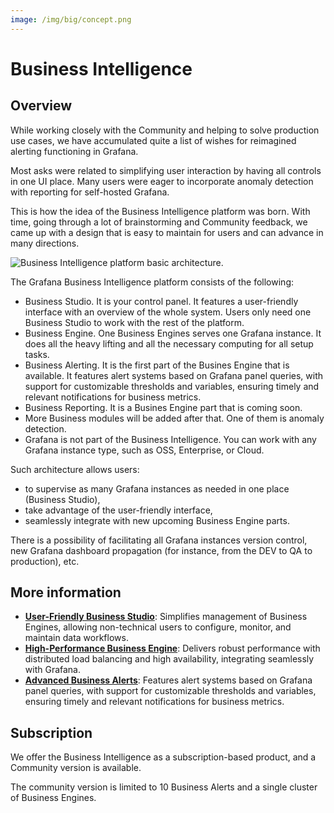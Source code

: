 ```yaml
---
image: /img/big/concept.png
---
```



# Business Intelligence

## Overview 

While working closely with the Community and helping to solve production use cases, we have accumulated quite a list of wishes for reimagined alerting functioning in Grafana.

Most asks were related to simplifying user interaction by having all controls in one UI place. Many users were eager to incorporate anomaly detection with reporting for self-hosted Grafana.

This is how the idea of the Business Intelligence platform was born. With time, going through a lot of brainstorming and Community feedback, we came up with a design that is easy to maintain for users and can advance in many directions. 

<Image
  title="Business Intelligence platform basic architecture."
  src="/img/big/business-intelligence-platform.png"
/>

The Grafana Business Intelligence platform consists of the following:
 - Business Studio. It is your control panel. It features a user-friendly interface with an overview of the whole system. Users only need one Business Studio to work with the rest of the platform.
 - Business Engine. One Business Engines serves one Grafana instance. It does all the heavy lifting and all the necessary computing for all setup tasks. 
 - Business Alerting. It is the first part of the Busines Engine that is available. It features alert systems based on Grafana panel queries, with support for customizable thresholds and variables, ensuring timely and relevant notifications for business metrics.
- Business Reporting. It is a Busines Engine part that is coming soon. 
- More Business modules will be added after that. One of them is anomaly detection.  
- Grafana is not part of the Business Intelligence. You can work with any Grafana instance type, such as OSS, Enterprise, or Cloud.

Such architecture allows users:
 - to supervise as many Grafana instances as needed in one place (Business Studio), 
 - take advantage of the user-friendly interface,
 - seamlessly integrate with new upcoming Business Engine parts.
 
There is a possibility of facilitating all Grafana instances version control, new Grafana dashboard propagation (for instance, from the DEV to QA to production), etc.  

## More information

- **[User-Friendly Business Studio](studio)**: Simplifies management of Business Engines, allowing non-technical users to configure, monitor, and maintain data workflows.
- **[High-Performance Business Engine](engine)**: Delivers robust performance with distributed load balancing and high availability, integrating seamlessly with Grafana.
- **[Advanced Business Alerts](alerting)**: Features alert systems based on Grafana panel queries, with support for customizable thresholds and variables, ensuring timely and relevant notifications for business metrics.

## Subscription

We offer the Business Intelligence as a subscription-based product, and a Community version is available.

The community version is limited to 10 Business Alerts and a single cluster of Business Engines.

<Feedback />
